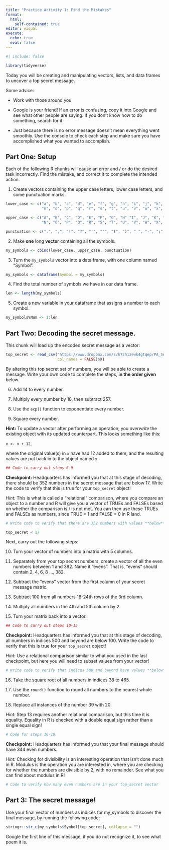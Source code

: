 ```yaml
---
title: "Practice Activity 1: Find the Mistakes"
format: 
  html:
    self-contained: true
editor: visual
execute: 
  echo: true
  eval: false
---
```


```r
#| include: false

library(tidyverse)
```

Today you will be creating and manipulating vectors, lists, and data frames to uncover a top secret message.

Some advice:

-   Work with those around you

-   Google is your friend! If an error is confusing, copy it into Google and see what other people are saying. If you don't know how to do something, search for it.

-   Just because there is no error message doesn't mean everything went smoothly. Use the console to check each step and make sure you have accomplished what you wanted to accomplish.

## Part One: Setup

Each of the following R chunks will cause an error and / or do the desired task incorrectly. Find the mistake, and correct it to complete the intended action.

1.  Create vectors containing the upper case letters, lower case letters, and some punctuation marks.

```r
lower_case <- c("a", "b", "c", "d", "e", "f", "g", "h", "i", "j", "k", "l", "m",
                "n", "o", "p", "q", "r", "s", "t", "u", "v", "w", "x", "y", "z")

upper_case <- c("A", "B", "C", "D", "E", "F", "G", "H" "I", "J", "K", "L", "M",
                "N", "O", "P", "Q", "R", "S", "T", "U", "V", "W", "X", "Y", "Z")

punctuation <- c(".", ",", "!", "?", "'", """, "(", ")", " ", "-", ";", ":")

```

2.  Make **one** long **vector** containing all the symbols.

```r
my_symbols <- cbind(lower_case, upper_case, punctuation)

```

3.  Turn the `my_symbols` vector into a data frame, with one column named "Symbol".

```r
my_symbols <- dataframe(Symbol = my_symbols)

```

4.  Find the total number of symbols we have in our data frame.

```r
len <- length(my_symbols)

```

5.  Create a new variable in your dataframe that assigns a number to each symbol.

```r
my_symbols%Num <- 1:len

```

## Part Two: Decoding the secret message.

This chunk will load up the encoded secret message as a vector:

```r

top_secret <- read_csv("https://www.dropbox.com/s/k72h1zewk4gtqep/PA_Secret_Code?dl=1", 
                       col_names = FALSE)$X1

```

By altering this top secret set of numbers, you will be able to create a message. Write your own code to complete the steps, **in the order given** below.

6.  Add 14 to every number.

7.  Multiply every number by 18, then subtract 257.

8.  Use the `exp()` function to exponentiate every number.

9.  Square every number.

**Hint:** To update a vector after performing an operation, you *overwrite* the existing object with its updated counterpart. This looks something like this:

`x <- x + 12`,

where the original value(s) in `x` have had 12 added to them, and the resulting values are put back in to the object named `x`.

```r
## Code to carry out steps 6-9 


```

**Checkpoint:** Headquarters has informed you that at this stage of decoding, there should be 352 numbers in the secret message that are below 17. Write the code to verify that this is true for your `top_secret` object!

*Hint:* This is what is called a "relational" comparison, where you compare an object to a number and R will give you a vector of TRUEs and FALSEs based on whether the comparison is / is not met. You can then use these TRUEs and FALSEs as numbers, since TRUE = 1 and FALSE = 0 in R land.

```r
# Write code to verify that there are 352 numbers with values **below** 17

top_secret < 17

```

Next, carry out the following steps:

10.  Turn your vector of numbers into a matrix with 5 columns.

11.  Separately from your top secret numbers, create a vector of all the even numbers between 1 and 382. Name it "evens". That is, "evens" should contain 2, 4, 6, 8 ..., 382.

12.  Subtract the "evens" vector from the first column of your secret message matrix.

13.  Subtract 100 from all numbers 18-24th rows of the 3rd column.

14.  Multiply all numbers in the 4th and 5th column by 2.

15. Turn your matrix back into a vector.

```r
## Code to carry out steps 10-15


```

**Checkpoint:** Headquarters has informed you that at this stage of decoding, all numbers in indices 500 and beyond are below 100. Write the code to verify that this is true for your `top_secret` object!

*Hint:* Use a relational comparison similar to what you used in the last checkpoint, but here you will need to subset values from your vector!

```r
# Write code to verify that indices 500 and beyond have values **below** 100


```

16. Take the square root of all numbers in indices 38 to 465.

17. Use the `round()` function to round all numbers to the nearest whole number.

18. Replace all instances of the number 39 with 20.

*Hint:* Step 13 requires another relational comparison, but this time it is equality. Equality in R is checked with a double equal sign rather than a single equal sign!

```r
# Code for steps 16-18

```

**Checkpoint:** Headquarters has informed you that your final message should have 344 even numbers.

*Hint:* Checking for divisibility is an interesting operation that isn't done much in R. Modulus is the operation you are interested in, where you are checking for whether the numbers are divisible by 2, with no remainder. See what you can find about modulus in R!

```r
# Code to verify how many even numbers are in your top_secret vector

```

## Part 3: The secret message!

Use your final vector of numbers as indices for my_symbols to discover the final message, by running the following code:

```r
stringr::str_c(my_symbols$Symbol[top_secret], collapse = "")
```

Google the first line of this message, if you do not recognize it, to see what poem it is.
